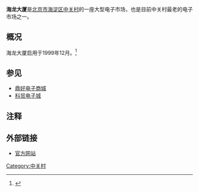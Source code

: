 {{Coord|39.9833404|116.3154419|type:landmark_region:CN-11_source:GoogleMaps|display=title}}
{{Infobox building
| name                 = 海龙大厦
| image                = 20030511021028 - 中关村.jpg
| location             = [[中关村|中关村]]
| address              = 
| location_town        = [[海淀区|海淀区]]
| location_country     = {{flagicon|China}} [[中华人民共和国|中国]]
| floor_count          = 7 <ref name='Karlsson 2010-06-05'>{{cite web | url = http://www.inbeijing.se/images/bjshop.pdf | title = Shop like a Beijinger | accessdate = 2010-06-05 | last = Karlsson | first = Anders | format = PDF | publisher =  | work = EuroBonus Traveller | quote = Hailong Market sells every computer and camera accessory imaginable on its lively seven floors. | archive-url = https://web.archive.org/web/20100812232934/http://www.inbeijing.se/images/bjshop.pdf | archive-date = 2010-08-12 | dead-url = yes }}</ref>
| url                  = [http://www.hilon.com.cn/ www.hilon.com.cn]
| references           = 
}}

'''海龙大厦'''是[[北京市|北京市]][[海淀区|海淀区]][[中关村|中关村]]的一座大型电子市场，也是目前中关村最老的电子市场之一。

==概况==
海龙大厦启用于1999年12月。<ref name='CSR 2007-05-16'>{{cite news | title = Hailong Punishes Illegal Electronics Sellers | date = 2007-05-16 | url = http://www.chinacsr.com/en/2007/05/16/1312-hailong-punishes-illegal-electronics-sellers/ | work = ChinaCSR.com | accessdate = 2010-06-05 | quote = Since its opening in December 1999, Hailong says it has been putting the consumers' interest first in running its business. | archive-url = https://web.archive.org/web/20110221113618/http://www.chinacsr.com/en/2007/05/16/1312-hailong-punishes-illegal-electronics-sellers/ | archive-date = 2011-02-21 | dead-url = yes }}</ref>

==参见==
*[[鼎好电子商城|鼎好电子商城]]
*[[科贸电子城|科贸电子城]]

==注释==
{{reflist}}

==外部链接==
* [http://www.hilon.com.cn/ 官方网站] {{Wayback|url=http://www.hilon.com.cn/ |date=20210117083017 }}

{{北京小作品}}


[[Category:中关村|Category:中关村]]